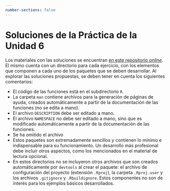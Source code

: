 ```yaml
---
number-sections: false
---
```


```{=latex}
\thispagestyle{primerapagina}
```

# Soluciones de la Práctica de la Unidad 6

Los materiales con las soluciones se encuentran [en este repositorio *online*](https://github.com/ee-unr/programacion-1/tree/main/paquetes_unidad_6). El mismo cuenta con un directorio para cada ejercicio, con los elementos que componen a cada uno de los paquetes que se deben desarrollar. Al explorar las soluciones propuestas, se deben tener en cuenta los siguientes comentarios:

- El código de las funciones está en el subdirectorio `R`.
- La carpeta `man` contiene archivos para la generación de páginas de ayuda, creados automáticamente a partir de la documentación de las funciones (no se edita a mano).
- El archivo `DESCRIPTION` debe ser editado a mano.
- El archivo `NAMESPACE` no debe ser editado a mano, sino que es modificado automáticamente a partir de la documentación de las funciones.
- Se ha omitido el archivo 
- Estos paquetes son extremadamente sencillos y contienen lo mínimo e indispensable para su funcionamiento. Un desarrollo más profesional debe incluir otros aspectos, como los mencionados en el material de lectura opcional.
- En estos directorios no se incluyeron otros archivos que son creados automáticamente por `devtools` al crear el paquete: el archivo de configuración del proyecto (extensión `.Rproj`), la carpeta `.Rproj.user` y los archivos `.gitignore` y `.Rbuildignore`. Estos componentes no son de interés para los ejemplos básicos desarrollados.
